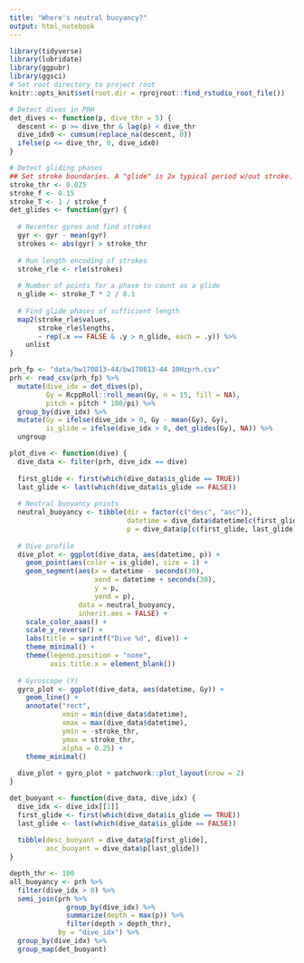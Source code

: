```yaml
---
title: "Where's neutral buoyancy?"
output: html_notebook
---
```


```r
library(tidyverse)
library(lubridate)
library(ggpubr)
library(ggsci)
# Set root directory to project root
knitr::opts_knit$set(root.dir = rprojroot::find_rstudio_root_file())
```

```r
# Detect dives in PRH
det_dives <- function(p, dive_thr = 5) {
  descent <- p >= dive_thr & lag(p) < dive_thr
  dive_idx0 <- cumsum(replace_na(descent, 0))
  ifelse(p <= dive_thr, 0, dive_idx0)
}

# Detect gliding phases
## Set stroke boundaries. A "glide" is 2x typical period w/out stroke.
stroke_thr <- 0.025
stroke_f <- 0.15
stroke_T <- 1 / stroke_f
det_glides <- function(gyr) {
  
  # Recenter gyros and find strokes
  gyr <- gyr - mean(gyr)
  strokes <- abs(gyr) > stroke_thr
  
  # Run length encoding of strokes
  stroke_rle <- rle(strokes)
  
  # Number of points for a phase to count as a glide
  n_glide <- stroke_T * 2 / 0.1
  
  # Find glide phases of sufficient length
  map2(stroke_rle$values,
       stroke_rle$lengths,
       ~ rep(.x == FALSE & .y > n_glide, each = .y)) %>% 
    unlist
}
```

```r
prh_fp <- "data/bw170813-44/bw170813-44 10Hzprh.csv"
prh <- read_csv(prh_fp) %>% 
  mutate(dive_idx = det_dives(p),
         Gy = RcppRoll::roll_mean(Gy, n = 15, fill = NA),
         pitch = pitch * 180/pi) %>% 
  group_by(dive_idx) %>% 
  mutate(Gy = ifelse(dive_idx > 0, Gy - mean(Gy), Gy),
         is_glide = ifelse(dive_idx > 0, det_glides(Gy), NA)) %>% 
  ungroup
```

```r
plot_dive <- function(dive) {
  dive_data <- filter(prh, dive_idx == dive)
  
  first_glide <- first(which(dive_data$is_glide == TRUE))
  last_glide <- last(which(dive_data$is_glide == FALSE))
  
  # Neutral buoyancy points
  neutral_buoyancy <- tibble(dir = factor(c("desc", "asc")),
                             datetime = dive_data$datetime[c(first_glide, last_glide)],
                             p = dive_data$p[c(first_glide, last_glide)])
  
  # Dive profile
  dive_plot <- ggplot(dive_data, aes(datetime, p)) +
    geom_point(aes(color = is_glide), size = 1) +
    geom_segment(aes(x = datetime - seconds(30),
                     xend = datetime + seconds(30),
                     y = p, 
                     yend = p),
                 data = neutral_buoyancy,
                 inherit.aes = FALSE) +
    scale_color_aaas() +
    scale_y_reverse() +
    labs(title = sprintf("Dive %d", dive)) +
    theme_minimal() +
    theme(legend.position = "none",
          axis.title.x = element_blank())
  
  # Gyroscope (Y)
  gyro_plot <- ggplot(dive_data, aes(datetime, Gy)) +
    geom_line() +
    annotate("rect", 
             xmin = min(dive_data$datetime),
             xmax = max(dive_data$datetime),
             ymin = -stroke_thr,
             ymax = stroke_thr,
             alpha = 0.25) +
    theme_minimal() 
  
  dive_plot + gyro_plot + patchwork::plot_layout(nrow = 2)
}

det_buoyant <- function(dive_data, dive_idx) {
  dive_idx <- dive_idx[[1]]
  first_glide <- first(which(dive_data$is_glide == TRUE))
  last_glide <- last(which(dive_data$is_glide == FALSE))
  
  tibble(desc_buoyant = dive_data$p[first_glide],
         asc_buoyant = dive_data$p[last_glide])
}

depth_thr <- 100
all_buoyancy <- prh %>% 
  filter(dive_idx > 0) %>% 
  semi_join(prh %>% 
              group_by(dive_idx) %>% 
              summarize(depth = max(p)) %>% 
              filter(depth > depth_thr),
            by = "dive_idx") %>% 
  group_by(dive_idx) %>% 
  group_map(det_buoyant)
```